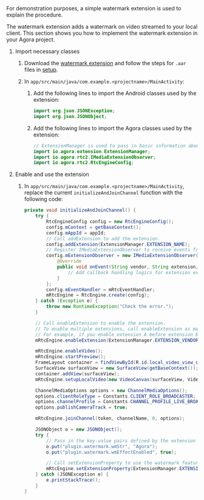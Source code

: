<PlatformWrapper platform="flutter">
For demonstration purposes, a simple watermark extension is used to explain the procedure.

The watermark extension adds a watermark on video streamed to your local client. This section shows you how to implement the watermark extension
in your Agora project.

1.  Import necessary classes

    1.  Download the [watermark extension](https://web-cdn.agora.io/docs-files/1630400262363) and follow the steps for `.aar` files in [setup](#project-setup).

    2.  In `app/src/main/java/com.example.<projectname>/MainActivity`:

        1.  Add the following lines to import the Android classes used by the extension:

            ``` java
            import org.json.JSONException;
            import org.json.JSONObject;
            ```

        2.  Add the following lines to import the Agora classes used by the extension:

            ``` java
            // ExtensionManager is used to pass in basic information about the extension
            import io.agora.extension.ExtensionManager;
            import io.agora.rtc2.IMediaExtensionObserver;
            import io.agora.rtc2.RtcEngineConfig;
            ```

2.  Enable and use the extension

    1.  In `app/src/main/java/com.example.<projectname>/MainActivity`, replace the current `initializeAndJoinChannel` function with the following code:

        ``` java
        private void initializeAndJoinChannel() {
            try {
                RtcEngineConfig config = new RtcEngineConfig();
                config.mContext = getBaseContext();
                config.mAppId = appId;
                // Call addExtension to add the extension.
                config.addExtension(ExtensionManager.EXTENSION_NAME);
                // Register IMediaExtensionObserver to receive events from the extension.
                config.mExtensionObserver = new IMediaExtensionObserver() {
                    @Override
                    public void onEvent(String vendor, String extension, String key, String value) {
                        // Add callback handling logics for extension events.
                    }
                };
                config.mEventHandler = mRtcEventHandler;
                mRtcEngine = RtcEngine.create(config);
            } catch (Exception e) {
                throw new RuntimeException("Check the error.");
            }

            // Call enableExtension to enable the extension.
            // To enable multiple extensions, call enableExtension as many times. The sequence of enabling multiple extensions determines the order of these extensions in the transmission pipeline.
            // For example, if you enable extension A before extension B, extension A processes data from the SDK before extension B.
            mRtcEngine.enableExtension(ExtensionManager.EXTENSION_VENDOR_NAME, ExtensionManager.EXTENSION_VIDEO_FILTER_NAME, true);

            mRtcEngine.enableVideo();
            mRtcEngine.startPreview();
            FrameLayout container = findViewById(R.id.local_video_view_container);
            SurfaceView surfaceView = new SurfaceView(getBaseContext());
            container.addView(surfaceView);
            mRtcEngine.setupLocalVideo(new VideoCanvas(surfaceView, VideoCanvas.RENDER_MODE_FIT, 0));

            ChannelMediaOptions options = new ChannelMediaOptions();
            options.clientRoleType = Constants.CLIENT_ROLE_BROADCASTER;
            options.channelProfile = Constants.CHANNEL_PROFILE_LIVE_BROADCASTING;
            options.publishCameraTrack = true;

            mRtcEngine.joinChannel(token, channelName, 0, options);

            JSONObject o = new JSONObject();
            try {
                // Pass in the key-value pairs defined by the extension provider to configure the feature you want to use.
                o.put("plugin.watermark.wmStr", "Agora");
                o.put("plugin.watermark.wmEffectEnabled", true);

                // Call setExtensionProperty to use the watermark feature.
                mRtcEngine.setExtensionProperty(ExtensionManager.EXTENSION_VENDOR_NAME, ExtensionManager.EXTENSION_VIDEO_FILTER_NAME, "key", o.toString());
            } catch (JSONException e) {
                e.printStackTrace();
            }
        }
        ```

</PlatformWrapper>
